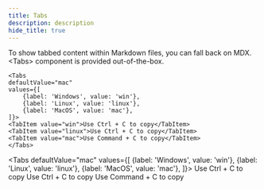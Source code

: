 ```yaml
---
title: Tabs
description: description
hide_title: true
---
```

To show tabbed content within Markdown files, you can fall back on MDX. &lt;Tabs&gt; component is provided out-of-the-box.


    <Tabs
    defaultValue="mac"
    values={[
        {label: 'Windows', value: 'win'},
        {label: 'Linux', value: 'linux'},
        {label: 'MacOS', value: 'mac'},
    ]}>
    <TabItem value="win">Use Ctrl + C to copy</TabItem>
    <TabItem value="linux">Use Ctrl + C to copy</TabItem>
    <TabItem value="mac">Use Command + C to copy</TabItem>
    </Tabs>



<Tabs
    defaultValue="mac"
    values={[
        {label: 'Windows', value: 'win'},
        {label: 'Linux', value: 'linux'},
        {label: 'MacOS', value: 'mac'},
    ]}>
    <TabItem value="win">Use Ctrl + C to copy</TabItem>
    <TabItem value="linux">Use Ctrl + C to copy</TabItem>
    <TabItem value="mac">Use Command + C to copy</TabItem>
</Tabs>